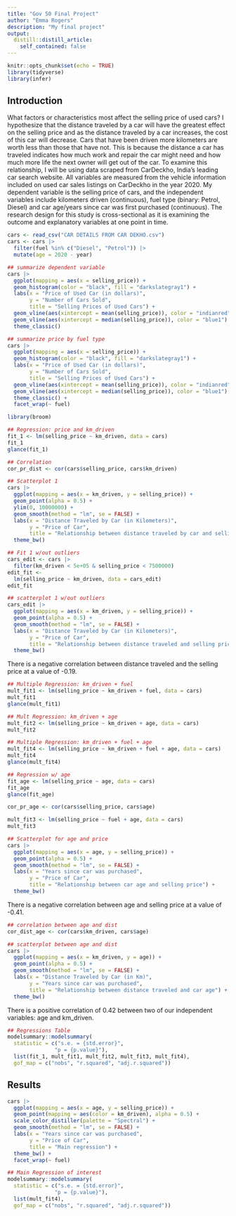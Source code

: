 ```yaml
---
title: "Gov 50 Final Project"
author: "Emma Rogers"
description: "My final project"
output:
  distill::distill_article:
    self_contained: false
---
```


```r
knitr::opts_chunk$set(echo = TRUE)
library(tidyverse)
library(infer)
```

## Introduction

What factors or characteristics most affect the selling price of used cars? I hypothesize that the distance traveled by a car will have the greatest effect on the selling price and as the distance traveled by a car increases, the cost of this car will decrease. Cars that have been driven more kilometers are worth less than those that have not. This is because the distance a car has traveled indicates how much work and repair the car might need and how much more life the next owner will get out of the car. To examine this relationship, I will be using data scraped from CarDeckho, India’s leading car search website. All variables are measured from the vehicle information included on used car sales listings on CarDeckho in the year 2020. My dependent variable is the selling price of cars, and the independent variables include kilometers driven (continuous), fuel type (binary: Petrol, Diesel) and car age/years since car was first purchased (continuous). The research design for this study is cross-sectional as it is examining the outcome and explanatory variables at one point in time.


```r
cars <- read_csv("CAR DETAILS FROM CAR DEKHO.csv")
cars <- cars |>
  filter(fuel %in% c("Diesel", "Petrol")) |>
  mutate(age = 2020 - year)
```


```r
## summarize dependent variable
cars |>
  ggplot(mapping = aes(x = selling_price)) +
  geom_histogram(color = "black", fill = "darkslategray1") +
  labs(x = "Price of Used Car (in dollars)",
       y = "Number of Cars Sold",
       title = "Selling Prices of Used Cars") +
  geom_vline(aes(xintercept = mean(selling_price)), color = "indianred") +
  geom_vline(aes(xintercept = median(selling_price)), color = "blue1") +
  theme_classic() 
```
```r
## summarize price by fuel type
cars |>
  ggplot(mapping = aes(x = selling_price)) +
  geom_histogram(color = "black", fill = "darkslategray1") +
  labs(x = "Price of Used Car (in dollars)",
       y = "Number of Cars Sold",
       title = "Selling Prices of Used Cars") +
  geom_vline(aes(xintercept = mean(selling_price)), color = "indianred") +
  geom_vline(aes(xintercept = median(selling_price)), color = "blue1") +
  theme_classic() +
  facet_wrap(~ fuel)
```


```r
library(broom)

## Regression: price and km_driven
fit_1 <- lm(selling_price ~ km_driven, data = cars)
fit_1
glance(fit_1)

## Correlation
cor_pr_dist <- cor(cars$selling_price, cars$km_driven)

## Scatterplot 1
cars |>
  ggplot(mapping = aes(x = km_driven, y = selling_price)) +
  geom_point(alpha = 0.5) +
  ylim(0, 10000000) +
  geom_smooth(method = "lm", se = FALSE) +
  labs(x = "Distance Traveled by Car (in Kilometers)",
       y = "Price of Car",
       title = "Relationship between distance traveled by car and selling price") +
  theme_bw()

```


```r
## Fit 1 w/out outliers
cars_edit <- cars |>
  filter(km_driven < 5e+05 & selling_price < 7500000)
edit_fit <-
  lm(selling_price ~ km_driven, data = cars_edit)
edit_fit

## scatterplot 1 w/out outliers
cars_edit |>
  ggplot(mapping = aes(x = km_driven, y = selling_price)) +
  geom_point(alpha = 0.5) +
  geom_smooth(method = "lm", se = FALSE) +
  labs(x = "Distance Traveled by Car (in Kilometers)",
       y = "Price of Car",
       title = "Relationship between distance traveled and selling price (w/out outliers)") +
  theme_bw()
```
There is a negative correlation between distance traveled and the selling price at a value of -0.19.

```r
## Multiple Regression: km_driven + fuel
mult_fit1 <- lm(selling_price ~ km_driven + fuel, data = cars)
mult_fit1
glance(mult_fit1)
```

```r
## Mult Regression: km_driven + age
mult_fit2 <- lm(selling_price ~ km_driven + age, data = cars)
mult_fit2
```

```r
## Multiple Regression: km_driven + fuel + age
mult_fit4 <- lm(selling_price ~ km_driven + fuel + age, data = cars)
mult_fit4
glance(mult_fit4)
```

```r
## Regression w/ age
fit_age <- lm(selling_price ~ age, data = cars)
fit_age
glance(fit_age)

cor_pr_age <- cor(cars$selling_price, cars$age)

```

```r
mult_fit3 <- lm(selling_price ~ fuel + age, data = cars)
mult_fit3
```


```r
## Scatterplot for age and price
cars |>
  ggplot(mapping = aes(x = age, y = selling_price)) +
  geom_point(alpha = 0.5) +
  geom_smooth(method = "lm", se = FALSE) +
  labs(x = "Years since car was purchased",
       y = "Price of Car",
       title = "Relationship between car age and selling price") +
  theme_bw()
```
There is a negative correlation between age and selling price at a value of -0.41.

```r
## correlation between age and dist
cor_dist_age <- cor(cars$km_driven, cars$age)

## scatterplot between age and dist
cars |>
  ggplot(mapping = aes(x = km_driven, y = age)) +
  geom_point(alpha = 0.5) +
  geom_smooth(method = "lm", se = FALSE) +
  labs(x = "Distance Traveled by Car (in Km)",
       y = "Years since car was purchased",
       title = "Relationship between distance traveled and car age") +
  theme_bw()
```
There is a positive correlation of 0.42 between two of our independent variables: age and km_driven.

```r
## Regressions Table
modelsummary::modelsummary(
  statistic = c("s.e. = {std.error}",
               "p = {p.value}"),
  list(fit_1, mult_fit1, mult_fit2, mult_fit3, mult_fit4),
  gof_map = c("nobs", "r.squared", "adj.r.squared")) 
```

## Results

```r
cars |>
  ggplot(mapping = aes(x = age, y = selling_price)) +
  geom_point(mapping = aes(color = km_driven), alpha = 0.5) +
  scale_color_distiller(palette = "Spectral") +
  geom_smooth(method = "lm", se = FALSE) +
  labs(x = "Years since car was purchased",
       y = "Price of Car",
       title = "Main regression") +
  theme_bw() +
  facet_wrap(~ fuel)
```

```r
## Main Regression of interest
modelsummary::modelsummary(
  statistic = c("s.e. = {std.error}",
               "p = {p.value}"),
  list(mult_fit4),
  gof_map = c("nobs", "r.squared", "adj.r.squared"))
```




